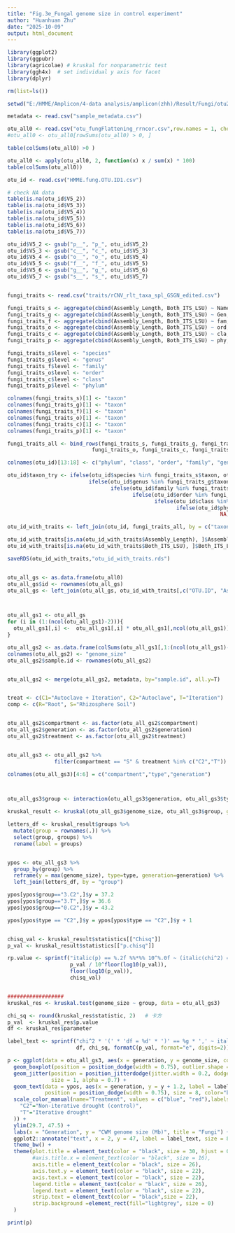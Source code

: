 ```yaml
---
title: "Fig.3e_Fungal genome size in control experiment"
author: "Huanhuan Zhu"
date: "2025-10-09"
output: html_document
---
```


```r

library(ggplot2)
library(ggpubr)
library(agricolae) # kruskal for nonparametric test
library(ggh4x)  # set individual y axis for facet
library(dplyr)

rm(list=ls())

setwd("E:/HMME/Amplicon/4-data analysis/amplicon(zhh)/Result/Fungi/otu2/")

metadata <- read.csv("sample_metadata.csv")

otu_all0 <- read.csv("otu_fungFlattening_rrncor.csv",row.names = 1, check.names = F)
#otu_all0 <- otu_all0[rowSums(otu_all0) > 0, ]

table(colSums(otu_all0) >0 )

otu_all0 <- apply(otu_all0, 2, function(x) x / sum(x) * 100)
table(colSums(otu_all0))

otu_id <- read.csv("HMME.fung.OTU.ID1.csv")

# check NA data
table(is.na(otu_id$V5_2))
table(is.na(otu_id$V5_3))
table(is.na(otu_id$V5_4))
table(is.na(otu_id$V5_5))
table(is.na(otu_id$V5_6))
table(is.na(otu_id$V5_7))

otu_id$V5_2 <- gsub("p__", "p_", otu_id$V5_2)
otu_id$V5_3 <- gsub("c__", "c_", otu_id$V5_3)
otu_id$V5_4 <- gsub("o__", "o_", otu_id$V5_4)
otu_id$V5_5 <- gsub("f__", "f_", otu_id$V5_5)
otu_id$V5_6 <- gsub("g__", "g_", otu_id$V5_6)
otu_id$V5_7 <- gsub("s__", "s_", otu_id$V5_7)


fungi_traits <- read.csv("traits/rCNV_rlt_taxa_spl_GSGN_edited.csv")

fungi_traits_s <- aggregate(cbind(Assembly_Length, Both_ITS_LSU) ~ Name.y, fungi_traits, FUN = "mean")
fungi_traits_g <- aggregate(cbind(Assembly_Length, Both_ITS_LSU) ~ Gen, fungi_traits, FUN = "mean")
fungi_traits_f <- aggregate(cbind(Assembly_Length, Both_ITS_LSU) ~ fam, fungi_traits, FUN = "mean")
fungi_traits_o <- aggregate(cbind(Assembly_Length, Both_ITS_LSU) ~ ord, fungi_traits, FUN = "mean")
fungi_traits_c <- aggregate(cbind(Assembly_Length, Both_ITS_LSU) ~ cla, fungi_traits, FUN = "mean")
fungi_traits_p <- aggregate(cbind(Assembly_Length, Both_ITS_LSU) ~ phy, fungi_traits, FUN = "mean")

fungi_traits_s$level <- "species"
fungi_traits_g$level <- "genus"
fungi_traits_f$level <- "family"
fungi_traits_o$level <- "order"
fungi_traits_c$level <- "class"
fungi_traits_p$level <- "phylum"

colnames(fungi_traits_s)[1] <- "taxon"
colnames(fungi_traits_g)[1] <- "taxon"
colnames(fungi_traits_f)[1] <- "taxon"
colnames(fungi_traits_o)[1] <- "taxon"
colnames(fungi_traits_c)[1] <- "taxon"
colnames(fungi_traits_p)[1] <- "taxon"

fungi_traits_all <- bind_rows(fungi_traits_s, fungi_traits_g, fungi_traits_f,
                           fungi_traits_o, fungi_traits_c, fungi_traits_p)

colnames(otu_id)[13:18] <- c("phylum", "class", "order", "family", "genus", "species")

otu_id$taxon_try <- ifelse(otu_id$species %in% fungi_traits_s$taxon, otu_id$species,
                          ifelse(otu_id$genus %in% fungi_traits_g$taxon, otu_id$genus,
                                 ifelse(otu_id$family %in% fungi_traits_f$taxon, otu_id$family,
                                        ifelse(otu_id$order %in% fungi_traits_o$taxon, otu_id$order,
                                               ifelse(otu_id$class %in% fungi_traits_c$taxon, otu_id$class,
                                                      ifelse(otu_id$phylum %in% fungi_traits_p$taxon, otu_id$phylum,
                                                                    NA))))))

otu_id_with_traits <- left_join(otu_id, fungi_traits_all, by = c("taxon_try" = "taxon"))

otu_id_with_traits[is.na(otu_id_with_traits$Assembly_Length), ]$Assembly_Length <- mean(fungi_traits[!is.na(fungi_traits$Assembly_Length), ]$Assembly_Length)
otu_id_with_traits[is.na(otu_id_with_traits$Both_ITS_LSU), ]$Both_ITS_LSU <- mean(fungi_traits[!is.na(fungi_traits$Both_ITS_LSU), ]$Both_ITS_LSU)

saveRDS(otu_id_with_traits,"otu_id_with_traits.rds")


otu_all_gs <- as.data.frame(otu_all0)
otu_all_gs$id <- rownames(otu_all_gs)
otu_all_gs <- left_join(otu_all_gs, otu_id_with_traits[,c("OTU.ID", "Assembly_Length")], by=c("id"="OTU.ID"))



otu_all_gs1 <- otu_all_gs
for (i in (1:(ncol(otu_all_gs1)-2))){
  otu_all_gs1[,i] <-  otu_all_gs1[,i] * otu_all_gs1[,ncol(otu_all_gs1)]/100000000
}

otu_all_gs2 <- as.data.frame(colSums(otu_all_gs1[,1:(ncol(otu_all_gs1)-2)]))
colnames(otu_all_gs2) <- "genome_size"
otu_all_gs2$sample.id <- rownames(otu_all_gs2)


otu_all_gs2 <- merge(otu_all_gs2, metadata, by="sample.id", all.y=T)


treat <- c(C1="Autoclave + Iteration", C2="Autoclave", T="Iteration")
comp <- c(R="Root", S="Rhizosphere Soil")


otu_all_gs2$compartment <- as.factor(otu_all_gs2$compartment)
otu_all_gs2$generation <- as.factor(otu_all_gs2$generation)
otu_all_gs2$treatment <- as.factor(otu_all_gs2$treatment)


otu_all_gs3 <- otu_all_gs2 %>%
               filter(compartment == "S" & treatment %in% c("C2","T"))

colnames(otu_all_gs3)[4:6] = c("compartment","type","generation")



otu_all_gs3$group <- interaction(otu_all_gs3$generation, otu_all_gs3$type)

kruskal_result <- kruskal(otu_all_gs3$genome_size, otu_all_gs3$group, group = TRUE, p.adj = "BH")

letters_df <- kruskal_result$groups %>%
  mutate(group = rownames(.)) %>%
  select(group, groups) %>%
  rename(label = groups)


ypos <- otu_all_gs3 %>%
  group_by(group) %>%
  reframe(y = max(genome_size), type=type, generation=generation) %>%
  left_join(letters_df, by = "group")

ypos[ypos$group=="3.C2",]$y = 37.2
ypos[ypos$group=="3.T",]$y = 36.6
ypos[ypos$group=="0.C2",]$y = 43.2

ypos[ypos$type == "C2",]$y = ypos[ypos$type == "C2",]$y + 1


chisq_val <- kruskal_result$statistics[["Chisq"]]
p_val <- kruskal_result$statistics[["p.chisq"]]

rp.value <- sprintf("italic(p) == %.2f %%*%% 10^%.0f ~ (italic(chi^2) == %.3g)", 
                    p_val / 10^floor(log10(p_val)), 
                    floor(log10(p_val)), 
                    chisq_val)


##################
kruskal_res <- kruskal.test(genome_size ~ group, data = otu_all_gs3)

chi_sq <- round(kruskal_res$statistic, 2)   # 卡方
p_val  <- kruskal_res$p.value
df <- kruskal_res$parameter

label_text <- sprintf("chi^2 * '(' * 'df = %d' * ')' == %g * ',' ~ italic(p) == %s", 
                      df, chi_sq, formatC(p_val, format="e", digits=2))

p <- ggplot(data = otu_all_gs3, aes(x = generation, y = genome_size, color = factor(type))) +
  geom_boxplot(position = position_dodge(width = 0.75), outlier.shape = NA) +
  geom_jitter(position = position_jitterdodge(jitter.width = 0.2, dodge.width = 0.75),
              size = 1, alpha = 0.7) +
  geom_text(data = ypos, aes(x = generation, y = y + 1.2, label = label, group = type), 
            position = position_dodge(width = 0.75), size = 8, color="black") +
  scale_color_manual(name="Treatment", values = c("blue", "red"),labels=c(
    "C2"="Non-iterative drought (control)",
    "T"="Iterative drought"
  )) +
  ylim(29.7, 47.5) +
  labs(x = "Generation", y = "CWM genome size (Mb)", title = "Fungi") +
  ggplot2::annotate("text", x = 2, y = 47, label = label_text, size = 8, hjust = 0.22, parse = TRUE) +
  theme_bw() +
  theme(plot.title = element_text(color = "black", size = 30, hjust = 0.5),
        #axis.title.x = element_text(color = "black", size = 16), 
        axis.title = element_text(color = "black", size = 26), 
        axis.text.y = element_text(color = "black", size = 22),
        axis.text.x = element_text(color = "black", size = 22),
        legend.title = element_text(color = "black", size = 26),
        legend.text = element_text(color = "black", size = 22),
        strip.text = element_text(color = "black",size = 22),
        strip.background =element_rect(fill="lightgrey", size = 0)
  )

print(p)


```
